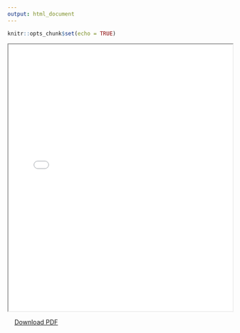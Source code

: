 ```yaml
---
output: html_document
---
```


```r
knitr::opts_chunk$set(echo = TRUE)
```

<iframe src="resume.pdf" width="100%" height="600"></iframe>

\  
\  
[Download PDF](resume.pdf){target="_blank"}